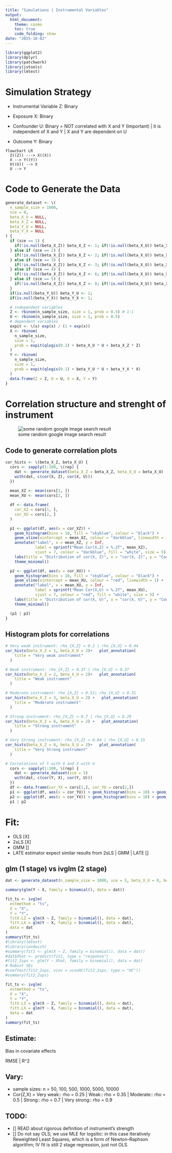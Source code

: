 ```yaml
---
title: "Simulations | Instrumental Variables"
output:
  html_document:
    theme: cosmo
    toc: true
    code_folding: show
date: "2025-10-02"
---
```


```r
library(ggplot2)
library(dplyr)
library(patchwork)
library(ivtools)
library(lmtest)
```

# Simulation Strategy

-   Instrumental Variable Z: Binary

-   Exposure X: Binary

-   Confounder U: Binary = NOT correlated with X and Y (Important) \| it is independent of X and Y \| X and Y are dependent on U

-   Outcome Y: Binary

```mermaid
flowchart LR
  Z((Z)) ---> X((X))
  X --> Y((Y))
  U((U)) --> X
  U --> Y
```

# Code to Generate the Data

```r
generate_dataset <- \(
  n_sample_size = 1000,
  sce = 0,
  beta_X_U = NULL,
  beta_X_Z = NULL,
  beta_Y_U = NULL,
  beta_Y_X = NULL
) {
  if (sce == 1) {
    if(!is.null(beta_X_Z)) beta_X_Z <- 1; if(!is.null(beta_X_U)) beta_X_U <- 2;
  } else if (sce == 2) {
    if(!is.null(beta_X_Z)) beta_X_Z <- 2; if(!is.null(beta_X_U)) beta_X_U <- 2;
  } else if (sce == 3) {
    if(!is.null(beta_X_Z)) beta_X_Z <- 3; if(!is.null(beta_X_U)) beta_X_U <- 2;
  } else if (sce == 4) {
    if(!is.null(beta_X_Z)) beta_X_Z <- 6; if(!is.null(beta_X_U)) beta_X_U <- 2;
  } else if (sce == 5) {
    if(!is.null(beta_X_Z)) beta_X_Z <- 8; if(!is.null(beta_X_U)) beta_X_U <- 2;
  }
  if(is.null(beta_Y_U)) beta_Y_U <- 1;
  if(is.null(beta_Y_X)) beta_Y_X <- 1;

  # independent variables
  Z <- rbinom(n_sample_size, size = 1, prob = 0.5) # 1:1
  U <- rbinom(n_sample_size, size = 1, prob = 0.5)
  # dependent variables
  expit <- \(x) exp(x) / (1 + exp(x))
  X <- rbinom(
    n_sample_size,
    size = 1,
    prob = expit(qlogis(0.2) + beta_X_U * U + beta_X_Z * Z)
  )
  Y <- rbinom(
    n_sample_size,
    size = 1,
    prob = expit(qlogis(0.1) + beta_Y_U * U + beta_Y_X * X)
  )
  data.frame(Z = Z, U = U, X = X, Y = Y)
}
```

# Correlation structure and strenght of instrument

![some random google image search result](https://i0.wp.com/itfeature.com/wp-content/uploads/2024/05/Coefficient-of-Correlation-range.jpg)

## Code to generate correlation plots
```r
cor_hists <- \(beta_X_Z, beta_X_U) {
  cors <- sapply(1:100, \(rep) {
    dat <- generate_dataset(beta_X_Z = beta_X_Z, beta_X_U = beta_X_U)
    with(dat, c(cor(X, Z), cor(X, U)))
  })
  
  mean_XZ <- mean(cors[1, ])
  mean_XU <- mean(cors[2, ])

  df <- data.frame(
    cor_XZ = cors[1, ],
    cor_XU = cors[2, ]
  )

  p1 <- ggplot(df, aes(x = cor_XZ)) +
    geom_histogram(bins = 10, fill = "skyblue", colour = "black") +
    geom_vline(xintercept = mean_XZ, colour = "darkblue", linewidth = 1) +
    annotate("label", x = mean_XZ, y = Inf,
             label = sprintf("Mean Cor(X,Z) = %.2f", mean_XZ),
             vjust = 7, colour = "darkblue", fill = "white", size = 5) +
    labs(title = "Distribution of cor(X, Z)", x = "cor(X, Z)", y = "Count") +
    theme_minimal()

  p2 <- ggplot(df, aes(x = cor_XU)) +
    geom_histogram(bins = 10, fill = "skyblue", colour = "black") +
    geom_vline(xintercept = mean_XU, colour = "red", linewidth = 1) +
    annotate("label", x = mean_XU, y = Inf,
             label = sprintf("Mean Cor(X,U) = %.2f", mean_XU),
             vjust = 7, colour = "red", fill = "white", size = 5) +
    labs(title = "Distribution of cor(X, U)", x = "cor(X, U)", y = "Count") +
    theme_minimal()

  (p1 | p2) 
}
```
## Histogram plots for correlations
```r
# Very weak instrument: rho_{X,Z} ≈ 0.2 | rho_{X,U} ≈ 0.44 
cor_hists(beta_X_Z = 1, beta_X_U = 2)+   plot_annotation(
    title = "Very weak instrument"
  )

# Weak instrument: rho_{X,Z} ≈ 0.37 | rho_{X,U} ≈ 0.37 
cor_hists(beta_X_Z = 2, beta_X_U = 2)+   plot_annotation(
    title = "Weak instrument"
  )

# Moderate instrument: rho_{X,Z} ≈ 0.51| rho_{X,U} ≈ 0.31
cor_hists(beta_X_Z = 3, beta_X_U = 2) +   plot_annotation(
    title = "Moderate instrument"
  )

# Strong instrument: rho_{X,Z} ≈ 0.7 | rho_{X,U} ≈ 0.29
cor_hists(beta_X_Z = 6, beta_X_U = 2) +   plot_annotation(
    title = "Strong instrument"
  )

# Very Strong instrument: rho_{X,Z} ≈ 0.84 | rho_{X,U} ≈ 0.15
cor_hists(beta_X_Z = 8, beta_X_U = 2)+   plot_annotation(
    title = "Very Strong instrument"
  )

# Correlations of Y with U and X with U
  cors <- sapply(1:100, \(rep) {
    dat <- generate_dataset(sce = 5)
    with(dat, c(cor(Y, X), cor(Y, U)))
  })
  df <- data.frame(cor_YX = cors[1,], cor_YU = cors[2,])
  p1 <- ggplot(df, aes(x = cor_YU)) + geom_histogram(bins = 10) + geom_vline(xintercept = mean(df$cor_YU), colour = "red", linewidth = 1)
  p2 <- ggplot(df, aes(x = cor_YX)) + geom_histogram(bins = 10) + geom_vline(xintercept = mean(df$cor_YX), colour = "red", linewidth = 1)
  p1 | p2
```

# Fit:

-   OLS [X]
-   2sLS [X]
-   GMM []
-   LATE estimator expect similar results from 2sLS \| GMM \| LATE []

## glm (1 stage) vs ivglm (2 stage)

```r
dat <- generate_dataset(n_sample_size = 1000, sce = 5, beta_X_U = 0, beta_Y_U = 0,  beta_X_Z = 0)

summary(glm(Y ~ X, family = binomial(), data = dat))

fit_ts <- ivglm(
  estmethod = "ts",
  X = "X",
  Y = "Y",
  fitX.LZ = glm(X ~ Z, family = binomial(), data = dat),
  fitY.LX = glm(Y ~ X, family = binomial(), data = dat),
  data = dat
)
summary(fit_ts)
#library(lmtest)
#library(sandwich)
#summary(fit1 <- glm(X ~ Z, family = binomial(), data = dat))
#dat$Xhat <- predict(fit1, type = "response")
#fit2_2sps <- glm(Y ~ Xhat, family = binomial(), data = dat)
# Robust SEs
#coeftest(fit2_2sps, vcov = vcovHC(fit2_2sps, type = "HC"))
#summary(fit2_2sps)
```

```r

fit_ts <- ivglm(
  estmethod = "ts",
  X = "X",
  Y = "Y",
  fitX.LZ = glm(X ~ Z, family = binomial(), data = dat),
  fitY.LX = glm(Y ~ X, family = binomial(), data = dat),
  data = dat
)
summary(fit_ts)
```



## Estimate:

Bias in covariate effects

RMSE \| R\^2

## Vary:

-   sample sizes: n = 50, 100, 500, 1000, 5000, 10000
-   Cor(Z,X) = Very weak:: rho = 0.25 \| Weak:: rho = 0.35 \| Moderate:: rho = 0.5 \| Strong:: rho = 0.7 \| Very strong:: rho = 0.9

## TODO:
-   \[\] READ about rigorous definition of instrument's strength
- [] Do not say OLS; we use MLE for logsitic: in this case Iteratively Reweighted Least Squares, which is a form of Newton–Raphson algorithm; IV fit is still 2 stage regression, just not OLS.